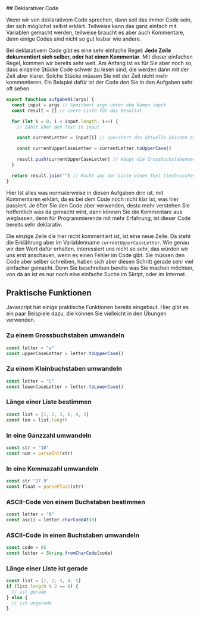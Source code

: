 
<Chapter>
## Deklarativer Code

<section>

Wenn wir von deklarativem Code sprechen, dann soll das immer Code sein, der sich
möglichst selbst erklärt. Teilweise kann das ganz einfach mit Variablen gemacht
werden, teilweise braucht es aber auch Kommentare, denn einige Codes sind nicht
so gut lesbar wie andere.

Bei deklarativem Code gibt es eine sehr einfache Regel: **Jede Zeile
dokumentiert sich selber, oder hat einen Kommentar**. Mit dieser einfachen
Regel, kommen wir bereits sehr weit. Am Anfang ist es für Sie aber noch so, dass
einzelne Stücke Code schwer zu lesen sind, die werden dann mit der Zeit aber
klarer. Solche Stücke müssen Sie mit der Zeit nicht mehr kommentieren. Ein
Beispiel dafür ist der Code den Sie in den Aufgaben sehr oft sehen.

```javascript
export function aufgabe01(args) {
  const input = args // Speichert args unter dem Namen input
  const result = [] // Leere Liste für das Resultat

  for (let i = 0; i < input.length; i++) {
    // Zählt über den Text in input

    const currentLetter = input[i] // Speichert das aktuelle Zeichen aus input in der Variable currentLetter

    const currentUpperCaseLetter = currentLetter.toUpperCase()

    result.push(currentUpperCaseLetter) // Hängt die Grossbuchstabenversion am Ende von Resultat an
  }

  return result.join("") // Macht aus der Liste einen Text (technisches Detail)
}
```

Hier Ist alles was normalerweise in diesen Aufgaben drin ist, mit Kommentaren
erklärt, da es bei dem Code noch nicht klar ist, was hier passiert. Je öfter Sie
den Code aber verwenden, desto mehr verstehen Sie hoffentlich was da gemacht
wird, dann können Sie die Kommentare aus weglassen, denn für Programmierende mit
mehr Erfahrung, ist dieser Code bereits sehr deklarativ.

Die einzige Zeile die hier nicht kommentiert ist, ist eine neue Zeile. Da steht
die Erklährung aber im Variablenname `currentUpperCaseLetter`. Wie genau wir den
Wert dafür erhalten, interessiert uns nicht so sehr, das würden wir uns erst
anschauen, wenn es einen Fehler im Code gibt. Sie müssen den Code aber selber
schreiben, haben sich aber diesen Schritt gerade sehr viel einfacher gemacht.
Denn Sie beschreiben bereits was Sie machen möchten, von da an ist es nur noch
eine einfache Suche im Skript, oder im Internet.

</section>

## Praktische Funktionen

<section>

Javascript hat einige praktische Funktionen bereits eingebaut. Hier gibt es ein
paar Beispiele dazu, die können Sie vielleicht in den Übungen verwenden.

### Zu einem Grossbuchstaben umwandeln

```javascript
const letter = "a"
const upperCaseLetter = letter.toUpperCase()
```

### Zu einem Kleinbuchstaben umwandeln

```javascript
const letter = "C"
const lowerCaseLetter = letter.toLowerCase()
```

### Länge einer Liste bestimmen

```javascript
const list = [1, 2, 3, 6, 4, 5]
const len = list.length
```

### In eine Ganzzahl umwandeln

```javascript
const str = "10"
const num = parseInt(str)
```

### In eine Kommazahl umwandeln

```javascript
const str "17.9"
const float = parseFloat(str)
```

### ASCII-Code von einem Buchstaben bestimmen

```javascript
const letter = "A"
const ascii = letter.charCodeAt(0)
```

### ASCII-Code in einen Buchstaben umwandeln

```javascript
const code = 65
const letter = String.fromCharCode(code)
```

### Länge einer Liste ist gerade

```javascript
const list = [1, 2, 3, 4, 5]
if (list.length % 2 == 0) {
  // ist gerade
} else {
  // ist ungerade
}
```

</section>

</Chapter>
